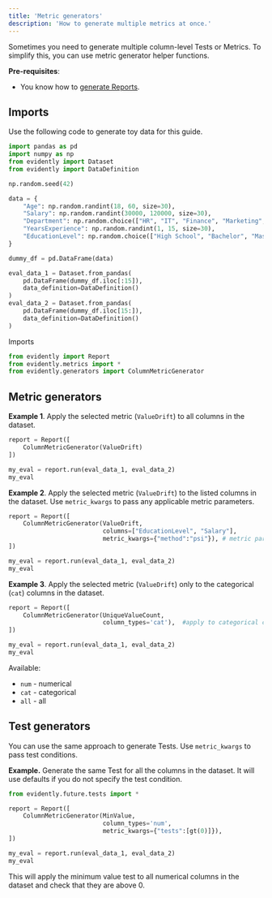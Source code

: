 ```yaml
---
title: 'Metric generators'
description: 'How to generate multiple metrics at once.'
---
```


Sometimes you need to generate multiple column-level Tests or Metrics. To simplify this, you can use metric generator helper functions.

**Pre-requisites**:

* You know how to [generate Reports](/docs/library/report).

## Imports

<Accordion title="Generate data" defaultOpen={false}>
Use the following code to generate toy data for this guide.

```python
import pandas as pd
import numpy as np
from evidently import Dataset
from evidently import DataDefinition

np.random.seed(42)

data = {
    "Age": np.random.randint(18, 60, size=30),
    "Salary": np.random.randint(30000, 120000, size=30),
    "Department": np.random.choice(["HR", "IT", "Finance", "Marketing", "Operations"], size=30),
    "YearsExperience": np.random.randint(1, 15, size=30),  
    "EducationLevel": np.random.choice(["High School", "Bachelor", "Master", "PhD"], size=30)  
}

dummy_df = pd.DataFrame(data)

eval_data_1 = Dataset.from_pandas(
    pd.DataFrame(dummy_df.iloc[:15]),
    data_definition=DataDefinition()
)
eval_data_2 = Dataset.from_pandas(
    pd.DataFrame(dummy_df.iloc[15:]),
    data_definition=DataDefinition()
)
```
</Accordion>

Imports

```python
from evidently import Report
from evidently.metrics import *
from evidently.generators import ColumnMetricGenerator
```

## Metric generators

**Example 1**. Apply the selected metric (`ValueDrift`) to all columns in the dataset. 

```python
report = Report([
    ColumnMetricGenerator(ValueDrift)
])

my_eval = report.run(eval_data_1, eval_data_2)
my_eval
```

**Example 2**. Apply the selected metric (`ValueDrift`) to the listed columns in the dataset. Use `metric_kwargs` to pass any applicable metric parameters.

```python
report = Report([
    ColumnMetricGenerator(ValueDrift, 
                          columns=["EducationLevel", "Salary"],
                          metric_kwargs={"method":"psi"}), # metric parameters
])

my_eval = report.run(eval_data_1, eval_data_2)
my_eval
```

**Example 3**. Apply the selected metric (`ValueDrift`) only to the categorical (`cat`) columns in the dataset.

```python
report = Report([
    ColumnMetricGenerator(UniqueValueCount, 
                          column_types='cat'),  #apply to categorical columns only 
])

my_eval = report.run(eval_data_1, eval_data_2)
my_eval
```

Available: 
* `num` - numerical
* `cat` - categorical
* `all` - all 

## Test generators

You can use the same approach to generate Tests. Use `metric_kwargs` to pass test conditions.

**Example.** Generate the same Test for all the columns in the dataset. It will use defaults if you do not specify the test condition.

```python
from evidently.future.tests import *

report = Report([
    ColumnMetricGenerator(MinValue, 
                          column_types='num',
                          metric_kwargs={"tests":[gt(0)]}), 
])

my_eval = report.run(eval_data_1, eval_data_2)
my_eval
```

This will apply the minimum value test to all numerical columns in the dataset and check that they are above 0.